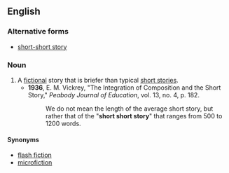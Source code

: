==English==

===Alternative forms===
*[[short-short story]]

===Noun===
{{en-noun|head=[[short]] [[short]] [[story]]|short short stories}}

# A [[fictional]] story that is briefer than typical [[short story|short stories]].
#*'''1936''', E. M. Vickrey, "The Integration of Composition and the Short Story," ''Peabody Journal of Education'', vol. 13, no. 4, p. 182.
#*:We do not mean the length of the average short story, but rather that of the "'''short short story'''" that ranges from 500 to 1200 words.

====Synonyms====
*[[flash fiction]]
*[[microfiction]]